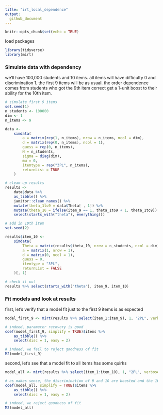 ```yaml
---
title: "irt_local_dependence"
output: 
  github_document
---
```


```r
knitr::opts_chunk$set(echo = TRUE)
```

load packages

```r
library(tidyverse)
library(mirt)
```

### Simulate data with dependency

we'll have 100,000 students and 10 items. all items will have difficulty 0 and discrimination 1. the first 9 items will be as usual. the order dependence comes from students who got the 9th item correct get a 1-unit boost to their ability for the 10th item. 

```r
# simulate first 9 items
set.seed(1)
n_students <- 100000
dim <- 1
n_items <- 9

data <- 
    simdata(
        a = matrix(rep(1, n_items), nrow = n_items, ncol = dim),
        d = matrix(rep(0, n_items), ncol = 1),
        guess = rep(0, n_items),
        N = n_students,
        sigma = diag(dim),
        mu = 0,
        itemtype = rep("3PL", n_items),
        returnList = TRUE
    )

# clean up results
results <- 
    data$data %>% 
    as_tibble() %>% 
    janitor::clean_names() %>% 
    mutate(theta_1to9 = data$Theta[ , 1]) %>% 
    mutate(theta_10 = ifelse(item_9 == 1, theta_1to9 + 1, theta_1to9)) %>% 
    select(starts_with("theta"), everything())

# add in 10th item
set.seed(2)

results$item_10 <- 
    simdata(
        Theta = matrix(results$theta_10, nrow = n_students, ncol = dim),
        a = matrix(1, nrow = 1),
        d = matrix(0, ncol = 1),
        guess = 0,
        itemtype = "3PL",
        returnList = FALSE
    )[, 1]

# check it out
results %>% select(starts_with("theta"), item_9, item_10)
```

### Fit models and look at results

first, let's verify that a model fit just to the first 9 items is as expected

```r
model_first_9 <- mirt(results %>% select(item_1:item_9), 1, "2PL", verbose = FALSE)

# indeed, parameter recovery is good
coef(model_first_9, simplify = TRUE)$items %>% 
    as_tibble() %>% 
    select(disc = 1, easy = 2)

# indeed, we fail to reject goodness of fit
M2(model_first_9)
```

second, let's see that a model fit to all items has some quirks

```r
model_all <- mirt(results %>% select(item_1:item_10), 1, "2PL", verbose = FALSE)

# as makes sense, the discrimination of 9 and 10 are boosted and the 10th item is easier 
coef(model_all, simplify = TRUE)$items %>% 
    as_tibble() %>% 
    select(disc = 1, easy = 2)

# indeed, we reject goodness of fit
M2(model_all)
```
